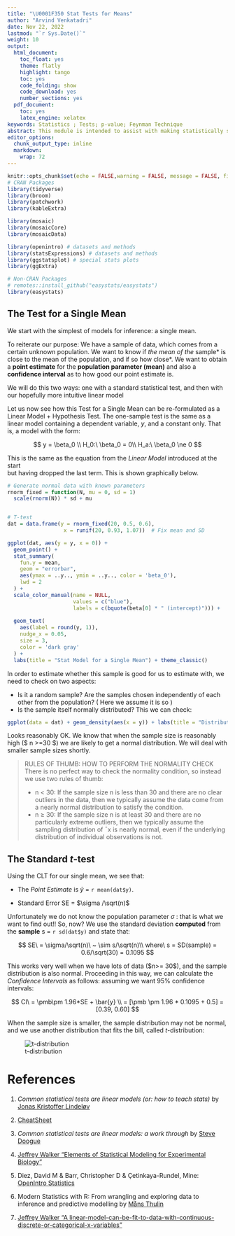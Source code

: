 ```yaml
---
title: "\U0001F350 Stat Tests for Means"
author: "Arvind Venkatadri"
date: Nov 22, 2022
lastmod: "`r Sys.Date()`"
weight: 10
output:
  html_document:
    toc_float: yes
    theme: flatly
    highlight: tango
    toc: yes
    code_folding: show
    code_download: yes
    number_sections: yes
  pdf_document:
    toc: yes
    latex_engine: xelatex
keywords: Statistics ; Tests; p-value; Feynman Technique
abstract: This module is intended to assist with making statistically significant insights that drive business decisions. This document deals with the basics of stats. The method followed is that of Jonas Lindoloev, wherein every stat test is treated as a linear model `y = mx + c`.
editor_options: 
  chunk_output_type: inline
  markdown: 
    wrap: 72
---
```


```r
knitr::opts_chunk$set(echo = FALSE,warning = FALSE, message = FALSE, fig.align = "centre", scipen = 1, digits = 3, fig.width = 7, fig.height = 5)
# CRAN Packages
library(tidyverse)
library(broom)
library(patchwork)
library(kableExtra)

library(mosaic)
library(mosaicCore)
library(mosaicData)

library(openintro) # datasets and methods
library(statsExpressions) # datasets and methods
library(ggstatsplot) # special stats plots
library(ggExtra)

# Non-CRAN Packages
# remotes::install_github("easystats/easystats")
library(easystats)

```

## The Test for a Single Mean

We start with the simplest of models for inference: a single mean.

To reiterate our purpose: We have a sample of data, which comes from a
certain unknown population. We want to know if *the mean of the*
sample\* is close to the mean of the population, and if so how close\*.
We want to obtain a **point estimate** for the **population parameter
(mean)** and also a **confidence interval** as to how good our point
estimate is.

We will do this two ways: one with a standard statistical test, and then
with our hopefully more intuitive linear model

Let us now see how this Test for a Single Mean can be re-formulated as a
Linear Model + Hypothesis Test. The one-sample test is the same as a
linear model containing a dependent variable, $y$, and a constant only.
That is, a model with the form:

$$
y = \beta_0 \\
H_0:\ \beta_0 = 0\\
H_a:\ \beta_0 \ne 0
$$

This is the same as the equation from the *Linear Model* introduced at
the start\
but having dropped the last term. This is shown graphically below.

```r
# Generate normal data with known parameters
rnorm_fixed = function(N, mu = 0, sd = 1)
  scale(rnorm(N)) * sd + mu


# T-test
dat = data.frame(y = rnorm_fixed(20, 0.5, 0.6),
                  x = runif(20, 0.93, 1.07))  # Fix mean and SD

ggplot(dat, aes(y = y, x = 0)) +
  geom_point() + 
  stat_summary(
    fun.y = mean,
    geom = "errorbar",
    aes(ymax = ..y.., ymin = ..y.., color = 'beta_0'),
    lwd = 2
  ) +
  scale_color_manual(name = NULL,
                     values = c("blue"),
                     labels = c(bquote(beta[0] * " (intercept)"))) +
  
  geom_text(
    aes(label = round(y, 1)),
    nudge_x = 0.05,
    size = 3,
    color = 'dark gray'
  ) +
  labs(title = "Stat Model for a Single Mean") + theme_classic()


```

In order to estimate whether this sample is good for us to estimate
with, we need to check on two aspects:

-   Is it a random sample? Are the samples chosen independently of each
    other from the population? ( Here we assume it is so )
-   Is the sample itself normally distributed? This we can check:

```r
ggplot(data = dat) + geom_density(aes(x = y)) + labs(title = "Distribution of the Sample") + theme_classic()

```

Looks reasonably OK. We know that when the sample size is reasonably
high (\$ n \>=30 \$) we are likely to get a normal distribution. We will
deal with smaller sample sizes shortly.

> RULES OF THUMB: HOW TO PERFORM THE NORMALITY CHECK There is no perfect
> way to check the normality condition, so instead we use two rules of
> thumb:
>
> -   n \< 30: If the sample size n is less than 30 and there are no
>     clear outliers in the data, then we typically assume the data come
>     from a nearly normal distribution to satisfy the condition.
> -   n ≥ 30: If the sample size n is at least 30 and there are no
>     particularly extreme outliers, then we typically assume the
>     sampling distribution of ¯x is nearly normal, even if the
>     underlying distribution of individual observations is not.

## The Standard *t*-test

Using the CLT for our single mean, we see that:

-   The *Point Estimate* is $\bar{y}$ = `r mean(dat$y)`.

-   Standard Error SE = $\sigma /\sqrt(n)$

Unfortunately we do not know the population parameter $\sigma$ : that is
what we want to find out!! So, now? We use the standard deviation
**computed** from the **sample** s = `r sd(dat$y)` and state that:

$$
SE\ = \sigma/\sqrt(n)\ ~ \sim s/\sqrt(n)\\
where\ s = SD(sample) = 0.6/\sqrt(30) = 0.1095
$$

This works very well when we have lots of data (\$n\>= 30\$), and the
sample distribution is also normal. Proceeding in this way, we can
calculate the *Confidence Intervals* as follows: assuming we want 95%
confidence intervals:

$$
CI\ = \pmb\pm 1.96*SE + \bar{y} \\
= [\pmb \pm 1.96 * 0.1095 + 0.5] = [0.39, 0.60]
$$

When the sample size is smaller, the sample distribution may not be
normal, and we use another distribution that fits the bill, called
*t*-distribution:

![t-distribution](images/t-distribution.png)

# References

1.  *Common statistical tests are linear models (or: how to teach
    stats)* by [Jonas Kristoffer
    Lindeløv](https://lindeloev.github.io/tests-as-linear/)

2.  [CheatSheet](https://lindeloev.github.io/tests-as-linear/linear_tests_cheat_sheet.pdf)

3.  *Common statistical tests are linear models: a work through* by
    [Steve Doogue](https://steverxd.github.io/Stat_tests/)

4.  [Jeffrey Walker "Elements of Statistical Modeling for Experimental
    Biology"](https://www.middleprofessor.com/files/applied-biostatistics_bookdown/_book/)

5.  Diez, David M & Barr, Christopher D & Çetinkaya-Rundel, Mine:
    [OpenIntro Statistics](https://www.openintro.org/book/os/)

6.  Modern Statistics with R: From wrangling and exploring data to
    inference and predictive modelling by [Måns
    Thulin](http://www.modernstatisticswithr.com/)

7.  [Jeffrey Walker "A
    linear-model-can-be-fit-to-data-with-continuous-discrete-or-categorical-x-variables"](https://www.middleprofessor.com/files/applied-biostatistics_bookdown/_book/intro-linear-models.html#a-linear-model-can-be-fit-to-data-with-continuous-discrete-or-categorical-x-variables)
